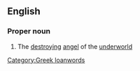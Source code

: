 ==English==

===Proper noun===
{{wikipedia}}
{{en-proper noun}}

# The [[destroying]] [[angel]] of the [[underworld]]

[[Category:Greek loanwords]]